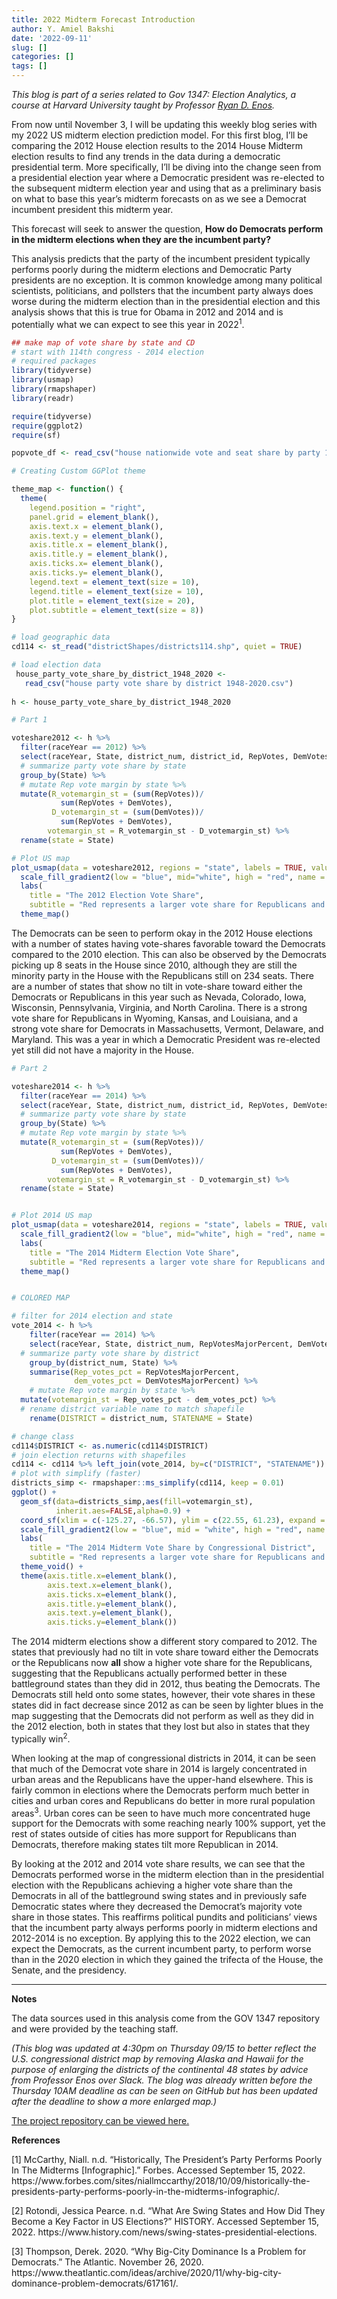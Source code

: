 ```yaml
---
title: 2022 Midterm Forecast Introduction
author: Y. Amiel Bakshi
date: '2022-09-11'
slug: []
categories: []
tags: []
---
```


*This blog is part of a series related to Gov 1347: Election Analytics, a course at Harvard University taught by Professor [Ryan D. Enos](https://http://ryandenos.com/).*


From now until November 3, I will be updating this weekly blog series with my 2022 US midterm election prediction model. For this first blog, I’ll be comparing the 2012 House election results to the 2014 House Midterm election results to find any trends in the data during a democratic presidential term. More specifically, I’ll be diving into the change seen from a presidential election year where a Democratic president was re-elected to the subsequent midterm election year and using that as a preliminary basis on what to base this year's midterm forecasts on as we see a Democrat incumbent president this midterm year. 


This forecast will seek to answer the question, **How do Democrats perform in the midterm elections when they are the incumbent party?**


This analysis predicts that the party of the incumbent president typically performs poorly during the midterm elections and Democratic Party presidents are no exception. It is common knowledge among many political scientists, politicians, and pollsters that the incumbent party always does worse during the midterm election than in the presidential election and this analysis shows that this is true for Obama in 2012 and 2014 and is potentially what we can expect to see this year in 2022^1^.

```r
## make map of vote share by state and CD
# start with 114th congress - 2014 election
# required packages
library(tidyverse)
library(usmap)
library(rmapshaper)
library(readr)

require(tidyverse)
require(ggplot2)
require(sf)

popvote_df <- read_csv("house nationwide vote and seat share by party 1948-2020.csv")

```

```r
# Creating Custom GGPlot theme

theme_map <- function() {
  theme(
    legend.position = "right",
    panel.grid = element_blank(),
    axis.text.x = element_blank(),
    axis.text.y = element_blank(),
    axis.title.x = element_blank(),
    axis.title.y = element_blank(),
    axis.ticks.x= element_blank(),
    axis.ticks.y= element_blank(),
    legend.text = element_text(size = 10),
    legend.title = element_text(size = 10),
    plot.title = element_text(size = 20),
    plot.subtitle = element_text(size = 8))
}

```


```r
# load geographic data
cd114 <- st_read("districtShapes/districts114.shp", quiet = TRUE)
```

```r
# load election data
 house_party_vote_share_by_district_1948_2020 <-
   read_csv("house party vote share by district 1948-2020.csv")
 
h <- house_party_vote_share_by_district_1948_2020
```

```r

# Part 1

voteshare2012 <- h %>%
  filter(raceYear == 2012) %>%
  select(raceYear, State, district_num, district_id, RepVotes, DemVotes) %>%
  # summarize party vote share by state
  group_by(State) %>%
  # mutate Rep vote margin by state %>%
  mutate(R_votemargin_st = (sum(RepVotes))/
           sum(RepVotes + DemVotes),
         D_votemargin_st = (sum(DemVotes))/
           sum(RepVotes + DemVotes), 
        votemargin_st = R_votemargin_st - D_votemargin_st) %>%
  rename(state = State)

# Plot US map
plot_usmap(data = voteshare2012, regions = "state", labels = TRUE, values = "votemargin_st") + 
  scale_fill_gradient2(low = "blue", mid="white", high = "red", name = "Voteshare Margin", limits = c(-1,1)) +
  labs(
    title = "The 2012 Election Vote Share",
    subtitle = "Red represents a larger vote share for Republicans and blue for Democrats") +
  theme_map()

```
The Democrats can be seen to perform okay in the 2012 House elections with a number of states having vote-shares favorable toward the Democrats compared to the 2010 election. This can also be observed by the Democrats picking up 8 seats in the House since 2010, although they are still the minority party in the House with the Republicans still on 234 seats. There are a number of states that show no tilt in vote-share toward either the Democrats or Republicans in this year such as Nevada, Colorado, Iowa, Wisconsin, Pennsylvania, Virginia, and North Carolina. There is a strong vote share for Republicans in Wyoming, Kansas, and Louisiana, and a strong vote share for Democrats in Massachusetts, Vermont, Delaware, and Maryland. This was a year in which a Democratic President was re-elected yet still did not have a majority in the House.

```r

# Part 2

voteshare2014 <- h %>%
  filter(raceYear == 2014) %>%
  select(raceYear, State, district_num, district_id, RepVotes, DemVotes) %>%
  # summarize party vote share by state
  group_by(State) %>%
  # mutate Rep vote margin by state %>%
  mutate(R_votemargin_st = (sum(RepVotes))/
           sum(RepVotes + DemVotes),
         D_votemargin_st = (sum(DemVotes))/
           sum(RepVotes + DemVotes), 
        votemargin_st = R_votemargin_st - D_votemargin_st) %>%
  rename(state = State)


# Plot 2014 US map
plot_usmap(data = voteshare2014, regions = "state", labels = TRUE, values = "votemargin_st") + 
  scale_fill_gradient2(low = "blue", mid="white", high = "red", name = "2008 Voteshare Margin", limits = c(-1,1)) +
  labs(
    title = "The 2014 Midterm Election Vote Share",
    subtitle = "Red represents a larger vote share for Republicans and blue for Democrats") +
  theme_map()


# COLORED MAP

# filter for 2014 election and state
vote_2014 <- h %>%
    filter(raceYear == 2014) %>%
    select(raceYear, State, district_num, RepVotesMajorPercent, DemVotesMajorPercent) %>%
  # summarize party vote share by district
    group_by(district_num, State) %>%
    summarise(Rep_votes_pct = RepVotesMajorPercent,
              dem_votes_pct = DemVotesMajorPercent) %>%
    # mutate Rep vote margin by state %>%
  mutate(votemargin_st = Rep_votes_pct - dem_votes_pct) %>%
  # rename district variable name to match shapefile
    rename(DISTRICT = district_num, STATENAME = State)

# change class
cd114$DISTRICT <- as.numeric(cd114$DISTRICT)
# join election returns with shapefiles
cd114 <- cd114 %>% left_join(vote_2014, by=c("DISTRICT", "STATENAME"))
# plot with simplify (faster)
districts_simp <- rmapshaper::ms_simplify(cd114, keep = 0.01)
ggplot() +
  geom_sf(data=districts_simp,aes(fill=votemargin_st),
          inherit.aes=FALSE,alpha=0.9) +
  coord_sf(xlim = c(-125.27, -66.57), ylim = c(22.55, 61.23), expand = FALSE)+
  scale_fill_gradient2(low = "blue", mid = "white", high = "red", name = "Voteshare Margin", limits=c(-100,100)) + 
  labs(
    title = "The 2014 Midterm Vote Share by Congressional District",
    subtitle = "Red represents a larger vote share for Republicans and blue for Democrats") +
  theme_void() +
  theme(axis.title.x=element_blank(),
        axis.text.x=element_blank(),
        axis.ticks.x=element_blank(),
        axis.title.y=element_blank(),
        axis.text.y=element_blank(),
        axis.ticks.y=element_blank())
```

The 2014 midterm elections show a different story compared to 2012. The states that previously had no tilt in vote share toward either the Democrats or the Republicans now **all** show a higher vote share for the Republicans, suggesting that the Republicans actually performed better in these battleground states than they did in 2012, thus beating the Democrats. The Democrats still held onto some states, however, their vote shares in these states did in fact decrease since 2012 as can be seen by lighter blues in the map suggesting that the Democrats did not perform as well as they did in the 2012 election, both in states that they lost but also in states that they typically win^2^.


When looking at the map of congressional districts in 2014, it can be seen that much of the Democrat vote share in 2014 is largely concentrated in urban areas and the Republicans have the upper-hand elsewhere. This is fairly common in elections where the Democrats perform much better in cities and urban cores and Republicans do better in more rural population areas^3^. Urban cores can be seen to have much more concentrated huge support for the Democrats with some reaching nearly 100% support, yet the rest of states outside of cities has more support for Republicans than Democrats, therefore making states tilt more Republican in 2014.


By looking at the 2012 and 2014 vote share results, we can see that the Democrats performed worse in the midterm election than in the presidential election with the Republicans achieving a higher vote share than the Democrats in all of the battleground swing states and in previously safe Democratic states where they decreased the Democrat's majority vote share in those states. This reaffirms political pundits and politicians' views that the incumbent party always performs poorly in midterm elections and 2012-2014 is no exception. By applying this to the 2022 election, we can expect the Democrats, as the current incumbent party, to perform worse than in the 2020 election in which they gained the trifecta of the House, the Senate, and the presidency.





---


**Notes**


The data sources used in this analysis come from the GOV 1347 repository and were provided by the teaching staff.


*(This blog was updated at 4:30pm on Thursday 09/15 to better reflect the U.S. congressional district map by removing Alaska and Hawaii for the purpose of enlarging the districts of the continental 48 states by advice from Professor Enos over Slack. The blog was already written before the Thursday 10AM deadline as can be seen on GitHub but has been updated after the deadline to show a more enlarged map.)*


[The project repository can be viewed here.](https://github.com/ybakshi01/election-blog/tree/main/content/post)





**References**

[1] McCarthy, Niall. n.d. “Historically, The President’s Party Performs Poorly In The Midterms [Infographic].” Forbes. Accessed September 15, 2022. https://www.forbes.com/sites/niallmccarthy/2018/10/09/historically-the-presidents-party-performs-poorly-in-the-midterms-infographic/.


[2] Rotondi, Jessica Pearce. n.d. “What Are Swing States and How Did They Become a Key Factor in US Elections?” HISTORY. Accessed September 15, 2022. https://www.history.com/news/swing-states-presidential-elections.


[3] Thompson, Derek. 2020. “Why Big-City Dominance Is a Problem for Democrats.” The Atlantic. November 26, 2020. https://www.theatlantic.com/ideas/archive/2020/11/why-big-city-dominance-problem-democrats/617161/.

